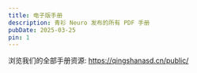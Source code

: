 ```yaml
---
title: 电子版手册
description: 青衫 Neuro 发布的所有 PDF 手册
pubDate: 2025-03-25
pin: 1
---
```


<div className="grid grid-cols-1 md:grid-cols-2 gap-6 mb-12">
  <Card
    icon="ri-book-2-line"
    iconColor="text-lime-700"
    iconBg="bg-lime-100"
    title="初识神经多样性指南"
    description="带你走进8亿NS(神经多样性)的世界——23年9月发布"
    link="/assets/pdf/初识神经多样性指南.pdf"
  />

  <Card
    icon="ri-book-2-line"
    iconColor="text-emerald-700"
    iconBg="bg-emerald-100"
    title="独立生活能力指南"
    description="独立生活能力清单电子书 Checklist——23年7月发布"
    link="/assets/pdf/独立生活能力清单.pdf"
  />

  <Card
    icon="ri-book-2-line"
    iconColor="text-green-700"
    iconBg="bg-green-100"
    title="成年DCD人士生活指南"
    description="与发育协调性障碍共同生活——21年9月发布"
    link="/assets/pdf/与DCD共同生活.pdf"
  />
</div>

浏览我们的全部手册资源: https://qingshanasd.cn/public/
